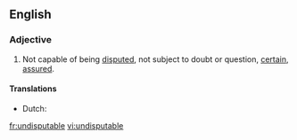==English==

===Adjective===
{{en-adj}}

# Not capable of being [[disputed]], not subject to doubt or question, [[certain]], [[assured]].

====Translations====
* Dutch: {{t-|nl|onomstotelijk}}

[[fr:undisputable]]
[[vi:undisputable]]